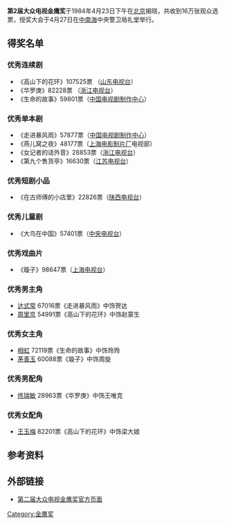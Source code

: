 {{Infobox film awards
|number=2
|award=大众电视金鹰奖
|date=1984年4月23日
|site=[[北京|北京]]
|organizer=《大众电视》杂志社
|last=[[第1届大众电视金鹰奖|第1届]]
|next=[[第3届大众电视金鹰奖|第3届]]
}}

'''第2届大众电视金鹰奖'''于1984年4月23日下午在[[北京市|北京]]揭晓，共收到16万张观众选票，授奖大会于4月27日在[[中南海|中南海]]中央警卫局礼堂举行。

== 得奖名单 ==
=== 优秀连续剧 ===
* 《高山下的花环》107525票 （[[山东电视台|山东电视台]]）
* 《华罗庚》82228票 （[[浙江电视台|浙江电视台]]）
* 《生命的故事》59801票（[[中国电视剧制作中心|中国电视剧制作中心]]）

=== 优秀单本剧 ===
* 《走进暴风雨》57877票（[[中国电视剧制作中心|中国电视剧制作中心]]）
* 《燕儿窝之夜》48177票（[[上海电影制片厂|上海电影制片厂]]电视部）
* 《女记者的话外音》28853票（[[浙江电视台|浙江电视台]]）
* 《第九个售货亭》16630票（[[江苏电视台|江苏电视台]]）

=== 优秀短剧小品 ===
* 《在古师傅的小店里》22826票（[[陕西电视台|陕西电视台]]）

=== 优秀儿童剧 ===
* 《大鸟在中国》57401票（[[中国中央电视台|中央电视台]]）

=== 优秀戏曲片 ===
* 《璇子》98647票（[[上海电视台|上海电视台]]）

=== 优秀男主角 ===
* [[达式常|达式常]] 67016票《走进暴风雨》中饰贺达
* [[周里京|周里京]] 54991票《高山下的花环》中饰赵蒙生

=== 优秀女主角 ===
* [[相虹|相虹]] 72119票《生命的故事》中饰玲玲
* [[茅善玉|茅善玉]] 60088票《璇子》中饰周旋

=== 优秀男配角 ===
* [[佟瑞敏|佟瑞敏]] 28963票《华罗庚》中饰王唯克

=== 优秀女配角 ===
* [[王玉梅|王玉梅]] 82201票《高山下的花环》中饰梁大娘

== 参考资料 ==
{{reflist}}

== 外部链接 ==
* [http://www.ctaa.org.cn/a/10/5021/11/K3EAWTIPPDA87KA85.html 第二届大众电视金鹰奖官方页面] {{Wayback|url=http://www.ctaa.org.cn/a/10/5021/11/K3EAWTIPPDA87KA85.html |date=20200225054317 }}

{{中國電視金鷹獎獎項}}

[[Category:金鹰奖|Category:金鹰奖]]